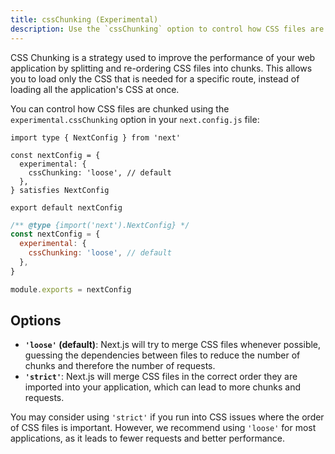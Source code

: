 ```yaml
---
title: cssChunking (Experimental)
description: Use the `cssChunking` option to control how CSS files are chunked in your Next.js application.
---
```


CSS Chunking is a strategy used to improve the performance of your web application by splitting and re-ordering CSS files into chunks. This allows you to load only the CSS that is needed for a specific route, instead of loading all the application's CSS at once.

You can control how CSS files are chunked using the `experimental.cssChunking` option in your `next.config.js` file:

```tsx filename="next.config.ts" switcher
import type { NextConfig } from 'next'

const nextConfig = {
  experimental: {
    cssChunking: 'loose', // default
  },
} satisfies NextConfig

export default nextConfig
```

```js filename="next.config.js" switcher
/** @type {import('next').NextConfig} */
const nextConfig = {
  experimental: {
    cssChunking: 'loose', // default
  },
}

module.exports = nextConfig
```

## Options

- **`'loose'` (default)**: Next.js will try to merge CSS files whenever possible, guessing the dependencies between files to reduce the number of chunks and therefore the number of requests.
- **`'strict'`**: Next.js will merge CSS files in the correct order they are imported into your application, which can lead to more chunks and requests.

You may consider using `'strict'` if you run into CSS issues where the order of CSS files is important. However, we recommend using `'loose'` for most applications, as it leads to fewer requests and better performance.
